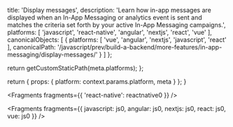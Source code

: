 
  title: 'Display messages',
  description: 'Learn how in-app messages are displayed when an In-App Messaging or analytics event is sent and matches the criteria set forth by your active In-App Messaging campaigns.',
  platforms: [
    'javascript',
    'react-native',
    'angular',
    'nextjs',
    'react',
    'vue'
  ],
  canonicalObjects: [
    {
      platforms: [
        'vue',
        'angular',
        'nextjs',
        'javascript',
        'react'
      ],
      canonicalPath: '/javascript/prev/build-a-backend/more-features/in-app-messaging/display-messages/'
    }
  ]
};

  return getCustomStaticPath(meta.platforms);
};

  return {
    props: {
      platform: context.params.platform,
      meta
    }
  };
}


<Fragments fragments={{ 'react-native': reactnative0 }} />


<Fragments
  fragments={{
    javascript: js0,
    angular: js0,
    nextjs: js0,
    react: js0,
    vue: js0
  }}
/>
